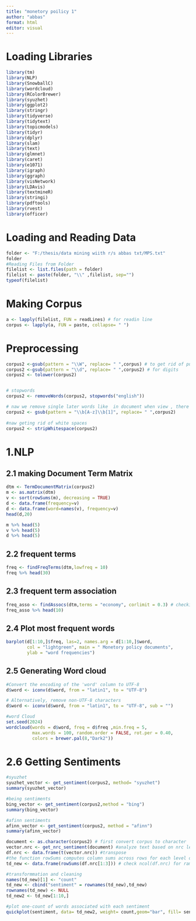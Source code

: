---
title: "monetory poilicy 1"
author: "abbas"
format: html
editor: visual
---

# Loading Libraries

```{r,warning=FALSE, message=FALSE}
library(tm)
library(NLP)
library(SnowballC)
library(wordcloud)
library(RColorBrewer)
library(syuzhet)
library(ggplot2)
library(stringr)
library(tidyverse)
library(tidytext)
library(topicmodels)
library(tidyr)
library(dplyr)
library(slam)
library(text)
library(glmnet)
library(caret)
library(e1071)
library(igraph)
library(ggraph)
library(visNetwork)
library(LDAvis)
library(textmineR)
library(stringi)
library(pdftools)
library(rvest)
library(officer)
```

# Loading and Reading Data

```{r}
folder <- "F:/thesis/data mining wiith r/s abbas txt/MPS.txt"
folder
#Reading Files from Folder
filelist <- list.files(path = folder)
filelist <- paste(folder, "\\" ,filelist, sep="")
typeof(filelist)
```

# Making Corpus

```{r,warning=FALSE}
a <- lapply(filelist, FUN = readLines) # for readin line 
corpus <- lapply(a, FUN = paste, collapse= " ")

```

# Preprocessing

```{r}
corpus2 <-gsub(pattern = "\\W", replace= " ",corpus) # to get rid of puntuations ,dots ets
corpus2 <-gsub(pattern = "\\d", replace= " ",corpus2) # for digits
corpus2 <- tolower(corpus2)


# stopwords
corpus2 <- removeWords(corpus2, stopwords("english"))

# naw we remove single later words like  in document when view , there is alot of c d like words
corpus2 <- gsub(pattern = "\\b[A-z]\\b[1]", replace= " ",corpus2)
 
#naw geting rid of white spaces
corpus2 <- stripWhitespace(corpus2)
```

# 1.NLP

## 2.1 making Document Term Matrix

```{r}
dtm <- TermDocumentMatrix(corpus2)
m <- as.matrix(dtm)
v <- sort(rowSums(m), decreasing = TRUE)
d <- data.frame(frequency=v)
d <- data.frame(word=names(v), frequency=v)
head(d,20)
```

```{r}
m %>% head(5)
v %>% head(5)
d %>% head(5)
```

## 2.2 frequent terms

```{r}
freq <- findFreqTerms(dtm,lowfreq = 10)
freq %>% head(30)
```

## 2.3 frequent term association

```{r}
freq_asso <- findAssocs(dtm,terms = "economy", corlimit = 0.3) # checking for each distric
freq_asso %>% head(10)
```

## 2.4 Plot most frequent words

```{r}
barplot(d[1:10,]$freq, las=2, names.arg = d[1:10,]$word,
        col = "lightgreen", main = " Monetory policy documents",
        ylab = "word frequencies")
```

## 2.5 Generating Word cloud

```{r}
#Convert the encoding of the 'word' column to UTF-8
d$word <- iconv(d$word, from = "latin1", to = "UTF-8")

# Alternatively, remove non-UTF-8 characters
d$word <- iconv(d$word, from = "latin1", to = "UTF-8", sub = "")

#word Cloud
set.seed(2024)
wordcloud(words = d$word, freq = d$freq ,min.freq = 5,
          max.words = 100, random.order = FALSE, rot.per = 0.40,
          colors = brewer.pal(8,"Dark2"))
```

# 2.6 Getting Sentiments

```{r}
#syuzhet 
syuzhet_vector <- get_sentiment(corpus2, method= "syuzhet") 
summary(syuzhet_vector)
```

```{r}
#being sentiments
bing_vector <- get_sentiment(corpus2,method = "bing")
summary(bing_vector)
```

```{r}
#afinn sentiments
afinn_vector <- get_sentiment(corpus2, method = "afinn")
summary(afinn_vector)
```

```{r}
document <- as.character(corpus2) # first convert corpus to character
vector.nrc <- get_nrc_sentiment(document) #analyze text based on nrc lexicon
df.nrc <- data.frame(t(vector.nrc)) #transpose
#the function rowSums computes column sums across rows for each level of grouping.
td_new <- data.frame(rowSums(df.nrc[1:3])) # check ncol(df.nrc) for ramge 

#transformmation and cleaning
names(td_new)[1] <- "count"
td_new <- cbind("sentiment" = rownames(td_new),td_new)
rownames(td_new) <- NULL
td_new2 <- td_new[1:10,]

#plot one-count of words associated with each sentiment
quickplot(sentiment, data= td_new2, weight= count,geom="bar", fill= sentiment,ylab = "count") + ggtitle("economic montly outlook  sentiments")
```
